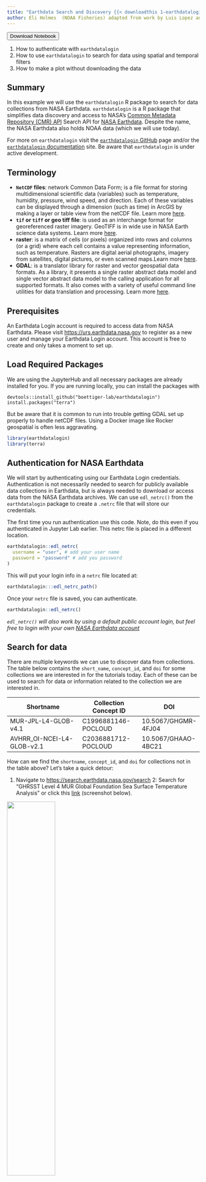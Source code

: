 ```yaml
---
title: "Earthdata Search and Discovery {{< downloadthis 1-earthdatalogin.qmd dname='1-earthdatalogin.qmd' >}}"
author: Eli Holmes  (NOAA Fisheries) adapted from work by Luis Lopez and Carl Boettiger
---
```


```{=html}
<a href="https://raw.githubusercontent.com/nmfs-opensci/NMFSHackDays-2025/main/topics-2025/2025-02-14-earthdata/1-earthaccess.ipynb" download>
        <button>Download Notebook</button>
</a>
```

::: {.callout-note title="Learning Objectives"}
1.  How to authenticate with `earthdatalogin`
2.  How to use `earthdatalogin` to search for data using spatial and temporal filters
3.  How to make a plot without downloading the data
:::

## Summary

In this example we will use the `earthdatalogin` R package to search for data collections from NASA Earthdata. `earthdatalogin` is a R package that simplifies data discovery and access to NASA’s [Common Metadata Repository (CMR) API](https://cmr.earthdata.nasa.gov/search/site/docs/search/api.html) Search API for [NASA Earthdata](https://search.earthdata.nasa.gov/search). Despite the name, the NASA Earthdata also holds NOAA data (which we will use today).

For more on `earthdatalogin` visit the [`earthdatalogin` GitHub](https://github.com/boettiger-lab/earthdatalogin/) page and/or the [`earthdatalogin` documentation](https://boettiger-lab.github.io/earthdatalogin/) site. Be aware that `earthdatalogin` is under active development.

## Terminology

-   **`NetCDF` files**: network Common Data Form; is a file format for storing multidimensional scientific data (variables) such as temperature, humidity, pressure, wind speed, and direction. Each of these variables can be displayed through a dimension (such as time) in ArcGIS by making a layer or table view from the netCDF file. Learn more [here](https://pro.arcgis.com/en/pro-app/latest/help/data/multidimensional/what-is-netcdf-data.htm).
-   **`tif` or `tiff` or geo tiff file**: is used as an interchange format for georeferenced raster imagery. GeoTIFF is in wide use in NASA Earth science data systems. Learn more [here](https://www.earthdata.nasa.gov/esdis/esco/standards-and-practices/geotiff).
-   **raster**: is a matrix of cells (or pixels) organized into rows and columns (or a grid) where each cell contains a value representing information, such as temperature. Rasters are digital aerial photographs, imagery from satellites, digital pictures, or even scanned maps.Learn more [here](https://desktop.arcgis.com/en/arcmap/latest/manage-data/raster-and-images/what-is-raster-data.htm).
-   **GDAL**: is a translator library for raster and vector geospatial data formats. As a library, it presents a single raster abstract data model and single vector abstract data model to the calling application for all supported formats. It also comes with a variety of useful command line utilities for data translation and processing. Learn more [here](https://gdal.org/index.html).

## Prerequisites

An Earthdata Login account is required to access data from NASA Earthdata. Please visit <https://urs.earthdata.nasa.gov> to register as a new user and manage your Earthdata Login account. This account is free to create and only takes a moment to set up.

## Load Required Packages

We are using the JupyterHub and all necessary packages are already installed for you. If you are running locally, you can install the packages with

```         
devtools::install_github("boettiger-lab/earthdatalogin")
install.packages("terra")
```

But be aware that it is common to run into trouble getting GDAL set up properly to handle netCDF files. Using a Docker image like Rocker geospatial is often less aggravating.

```r
library(earthdatalogin)
library(terra)
```

## Authentication for NASA Earthdata

We will start by authenticating using our Earthdata Login credentials. Authentication is not necessarily needed to search for publicly available data collections in Earthdata, but is always needed to download or access data from the NASA Earthdata archives. We can use `edl_netrc()` from the `earthdatalogin` package to create a `.netrc` file that will store our credentials.

The first time you run authentication use this code. Note, do this even if you authenticated in Jupyter Lab earlier. This netrc file is placed in a different location.

```r
earthdatalogin::edl_netrc(
  username = "user", # add your user name
  password = "password" # add you password
)
```

This will put your login info in a `netrc` file located at:

```r
earthdatalogin:::edl_netrc_path()
```

Once your `netrc` file is saved, you can authenticate.

```r
earthdatalogin::edl_netrc()
```

*`edl_netrc()` will also work by using a default public account login, but feel free to login with your own [NASA Earthdata account](https://urs.earthdata.nasa.gov/home)*

## Search for data

There are multiple keywords we can use to discover data from collections. The table below contains the `short_name`, `concept_id`, and `doi` for some collections we are interested in for the tutorials today. Each of these can be used to search for data or information related to the collection we are interested in.

| Shortname                  | Collection Concept ID | DOI                 |
|----------------------------|-----------------------|---------------------|
| MUR-JPL-L4-GLOB-v4.1       | C1996881146-POCLOUD   | 10.5067/GHGMR-4FJ04 |
| AVHRR_OI-NCEI-L4-GLOB-v2.1 | C2036881712-POCLOUD   | 10.5067/GHAAO-4BC21 |

How can we find the `shortname`, `concept_id`, and `doi` for collections not in the table above? Let's take a quick detour:

1.  Navigate to <https://search.earthdata.nasa.gov/search> 2: Search for "GHRSST Level 4 MUR Global Foundation Sea Surface Temperature Analysis" or click this [link](https://search.earthdata.nasa.gov/search?q=GHRSST%20Level%204%20MUR%20Global%20Foundation%20Sea%20Surface%20Temperature%20Analysis) (screenshot below).

![](https://nmfs-opensci.github.io/NMFSHackDays-2025/topics-2025/2025-02-21-earthdata/images/SST_Blended_Earthdata_Search.png){width="50%"}

Find and click on the more information button (an i with a circle around it). On this page, you will see the `DOI`. Now click "View More Info" to get to <https://cmr.earthdata.nasa.gov/search/concepts/C1996881146-POCLOUD.html>.

On that page you will see the **"short name"** `MUR-JPL-L4-GLOB-v4.1` and below that in an unlabelled box is the Concept ID.

### Search by short name

```r
short_name <- 'MUR-JPL-L4-GLOB-v4.1'
```

Let's set some time bounds.

```r
tbox <- c("2020-01-16", "2020-12-16")
```

And now we search!

```r
results <- earthdatalogin::edl_search(
    short_name = short_name,
    version = "4.1",
    temporal = tbox
)
length(results) # how many links were returned
results[1:3] # let's see the first 3 of these links
```

In this example we used the `short_name` parameter to search from our desired data set. However, there are multiple ways to specify the collection(s) we are interested in. Alternative parameters include:

-   `doi`: request collection by digital object identifier (e.g., `doi = '10.5067/GHAAO-4BC21'`)

**NOTE:** Each Earthdata collect has a unique `concept_id` and `doi`. This is not the case with `short_name`, which can be associated with multiple versions of a collection. If multiple versions of a collection are publicly available, using the `short_name` parameter with return all versions available. It is advised to use the `version` parameter in conjunction with the `short_name` parameter with searching.

We can refine our search by passing more parameters that describe the spatiotemporal domain of our use case. Here, we use the `temporal` parameter to request a date range and the `bounding_box` parameter to request granules that intersect with a bounding box.

```r
bbox <- c(xmin=-73.5, ymin=33.5, xmax=-43.5, ymax=43.5) 
bbox
```

```r
results <- earthdatalogin::edl_search(
    short_name = short_name,
    version = "4.1",
    temporal = tbox,
    bounding_box = paste(bbox,collapse=",")
)
length(results)
results[1:3]
```

## Working with `earthdatalogin` returns

Following the search for data, you'll likely take one of two pathways with those results. You may choose to **download** the assets that have been returned to you or you may choose to continue working with the search results within the R environment.

### Download `earthdatalogin` results

In some cases you may want to download your assets. The `earthdatalogin::edl_download()` function makes downloading the data from the search results very easy. We won't download the MUR SST file for this tutorial because it is 673 Gb, but you could with the code below, if inclined.

```r
earthdatalogin::edl_download(
    results[1],
    dest = here::here("test.nc")
)
```

### Work in the cloud

We do not have to download the data to work with it or at least not until we need to compute with it or plot it. Let's look at a smaller dataset.

```r
oi <- earthdatalogin::edl_search(
    short_name = "AVHRR_OI-NCEI-L4-GLOB-v2.1",
    version = "2.1",
    temporal = c("2020-01-16", "2020-01-17")
)
oi
```

Let's try plotting this. I am going to authenticate again just to make sure my token did not expire. To search, we don't need to authenticate, but to plot or download, we do.

```r
# Re-authenticate (just in case)
earthdatalogin::edl_netrc()
```

```r
library(terra)
ras <- terra::rast(x = oi[1], vsi=TRUE)
plot(ras)
```

::: {.callout-note title="Troubleshooting"}
If you get the following error:

> Error: \[rast\] file does not exist: /vsicurl/https://archive.podaac.earthdata.nasa.gov/podaac-ops-cumulus-protected/AVHRR_OI-NCEI-L4-GLOB-v2.1/20200115120000-NCEI-L4_GHRSST-SSTblend-AVHRR_OI-GLOB-v02.0-fv02.1.nc

It is likely because you do not have the End User Licence Agreement (EULA)/permissions to use that data set or are not properly logged in using `earthdatalogin::edl_netrc()`. Another reason may be that your GDAL installation is not properly handling `netCDF` files.
:::

Also try this example script from the `?earthdatalogin::edl_netrc` documentation that uses a `.tif` file instead of `.netCDF`.

```r
url <- earthdatalogin::lpdacc_example_url()
ras <- terra::rast(url, vsi=TRUE)
plot(ras)
```

How to you accept EULA's? Go to <https://urs.earthdata.nasa.gov/profile>. Look for the EULA tab and accept the one that looks likely. Unfortunately, it is hard to find out which one you need. You can just accept all of them (or all that look possible). Then try your code again.

## Conclusion

This concludes tutorial 1. You have worked with remote-sensing data in the cloud and plotted it.

Next we will learn to subset the data so we can work with bigger datasets in the cloud without downloading the whole dataset.
